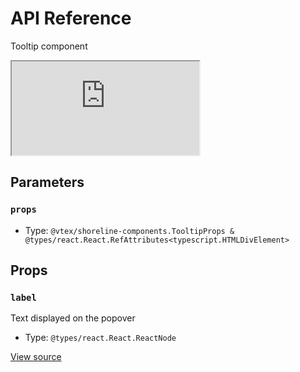 # API Reference

Tooltip component

<iframe src="https://620e870c28c4ae003a705d42-qjkehvuexh.chromatic.com/?path=/story/components-tooltip--play&full=1&shortcuts=false&singleStory=true" 
    style={{"width":"100%","height":600,"border":0,"borderRadius":4}}></iframe>

## Parameters

### `props`

- Type: `@vtex/shoreline-components.TooltipProps & @types/react.React.RefAttributes<typescript.HTMLDivElement>`

## Props

### `label`

Text displayed on the popover

- Type: `@types/react.React.ReactNode`

[View source](https://github.com/vtex/shoreline/blob/62dc6a4d6/packages/components/src/tooltip/tooltip.tsx#L19)
